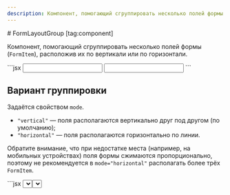 ```yaml
---
description: Компонент, помогающий сгруппировать несколько полей формы FormItem, расположив их по вертикали или по горизонтали.
---
```


<Overview group="layout">
# FormLayoutGroup [tag:component]

Компонент, помогающий сгруппировать несколько полей формы (`FormItem`), расположив их по вертикали или по горизонтали.

</Overview>

<Playground>
  ```jsx
  <FormLayoutGroup mode="horizontal">
    <FormItem htmlFor="name" top="Имя">
      <Input id="name" />
    </FormItem>
    <FormItem htmlFor="lastName" top="Фамилия">
      <Input id="lastName" />
    </FormItem>
  </FormLayoutGroup>
  ```
</Playground>

## Вариант группировки

Задаётся свойством `mode`.

- `"vertical"` — поля располагаются вертикально друг под другом (по умолчанию);
- `"horizontal"` — поля располагаются горизонтально по линии.

Обратите внимание, что при недостатке места (например, на мобильных устройствах) поля формы сжимаются пропорционально,
поэтому не рекомендуется в `mode="horizontal"` располагать более трёх `FormItem`.

<Playground>
  ```jsx
  <FormLayoutGroup mode="vertical" segmented>
    <FormItem htmlFor="doctype" top="Документ, удостоверяющий личность">
      <Select
        id="doctype"
        options={['Паспорт гражданина РФ', 'Загранпаспорт'].map((i) => ({
          label: i,
          value: i,
        }))}
        defaultValue={'Загранпаспорт'}
      />
    </FormItem>
    <FormItem htmlFor="docnumber">
      <Input id="docnumber" placeholder="Номер документа" />
    </FormItem>
  </FormLayoutGroup>
  ```
</Playground>

## Удаление группы

> Поддерживается только для `mode="horizontal"`.

Добавить возможность удалять сгруппированные поля можно с помощью свойства `removable`,
которое добавит кнопку удаления, стилизованную под используемую платформу.
Помимо значений `true`/`false`, также принимает значение `"indent"`, которое бывает полезно, когда
не все группы полей можно удалить, но есть необходимость поддерживать выравнивание, добавляя визуальный отступ.

При `removable={true}` можно использовать следующие свойства:

- `removePlaceholder` — текст, который будет зачитан скринридером или показан на платформе iOS
  при взаимодействии с кнопкой удаления (по умолчанию "Удалить");
- `onRemove` — функция-обработчик, которая будет вызвана при нажатии на кнопку удаления.

<Playground>
  ```jsx
  <FormLayoutGroup mode="horizontal" removable onRemove={() => alert('Обработчик удаления')}>
    <FormItem top="Дата начала поездки" htmlFor="start" topMultiline>
      <DateInput id="start" disableCalendar />
    </FormItem>
    <FormItem top="Дата конца поездки" htmlFor="end" topMultiline>
      <DateInput id="end" disableCalendar />
    </FormItem>
  </FormLayoutGroup>
  ```
</Playground>

## Сегментированный вид

Свойство `segmented` позволяет визуально склеить несколько `FormItem`, объединенные в одну `FormLayoutGroup`.
Работает для `mode="vertical"` и `mode="horizontal"`.
Используйте данное свойство, когда хотите показать, что элементы формы логически связаны между собой.
Особое внимание уделите [`a11y`](#a11y) для `FormItem`, которые не определяют свойства `htmlFor` или `top`.

<Playground>
  ```jsx
  <FormLayoutGroup mode="horizontal" segmented>
    <FormItem htmlFor="email" top="E-mail">
      <Input id="email" aria-label="Имя пользователя" />
    </FormItem>
    <FormItem>
      <Select
        aria-label="Имя домена"
        options={['@mail.ru', '@internet.ru', '@bk.ru', '@inbox.ru', '@list.ru'].map((i) => ({
          label: i,
          value: i,
        }))}
        defaultValue="@mail.ru"
      />
    </FormItem>
  </FormLayoutGroup>
  ```
</Playground>

## Тестирование

Для возможности тестирования доступны свойства с постфиксом `*TestId`, которые вы можете использовать,
чтобы находить необходимые части компонента:

- `removeButtonTestId` — `id` кнопки удаления при `removable={true}`;
- `toggleButtonTestId` — `id` кнопки подтверждения удаления (**только для iOS**).

## Доступность (a11y) [#a11y]

- в компоненте используется тэг `fieldset`, что позволяет скринридеру автоматически определить роль [`group`](https://developer.mozilla.org/en-US/docs/Web/Accessibility/ARIA/Reference/Roles/group_role);
- рекомендуется предавать в компонент атрибуты `aria-labelledby`, `aria-label` и `aria-describedby` для предоставления
  дополнительной информации об элементе;
- если по дизайну требуется использовать сегментированный режим `segmented={true}`,
  без возможности задать свойства `htmlFor` и `top` у [FormItem](/components/form-item), то стоит добавить скрытый текст,
  используя сервисный компонент [VisuallyHidden](/components/visually-hidden), и связать его с полем формы через `id` и `htmlFor`,
  дублируя текст, заданный в `placeholder`.

## Свойства и методы [#api]

<PropsTable name="FormLayoutGroup" />
